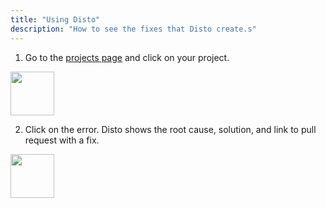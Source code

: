 ```yaml
---
title: "Using Disto"
description: "How to see the fixes that Disto create.s"
---
```


1. Go to the [projects page](https://app.distoai.com/projects) and click on your project.

<img height="70" src="/images/projects_page.png" />

2. Click on the error. Disto shows the root cause, solution, and link to pull request with a fix.

<img height="70" src="/images/errors_page.png" />
